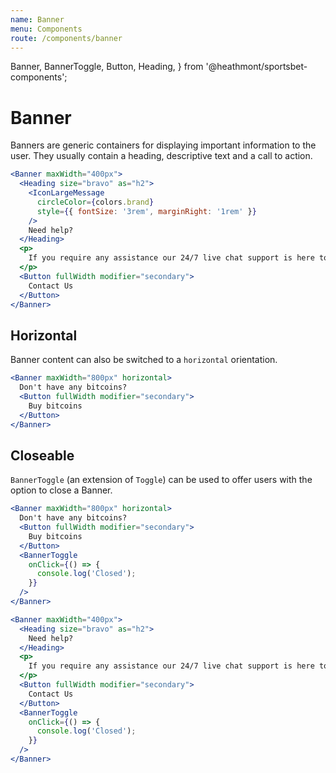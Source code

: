 ```yaml
---
name: Banner
menu: Components
route: /components/banner
---
```


  Banner,
  BannerToggle,
  Button,
  Heading,
} from '@heathmont/sportsbet-components';

# Banner

Banners are generic containers for displaying important information to the user. They usually contain a heading, descriptive text and a call to action.

```jsx react-live
<Banner maxWidth="400px">
  <Heading size="bravo" as="h2">
    <IconLargeMessage
      circleColor={colors.brand}
      style={{ fontSize: '3rem', marginRight: '1rem' }}
    />
    Need help?
  </Heading>
  <p>
    If you require any assistance our 24/7 live chat support is here to help
  </p>
  <Button fullWidth modifier="secondary">
    Contact Us
  </Button>
</Banner>
```

## Horizontal

Banner content can also be switched to a `horizontal` orientation.

```jsx react-live
<Banner maxWidth="800px" horizontal>
  Don't have any bitcoins?
  <Button fullWidth modifier="secondary">
    Buy bitcoins
  </Button>
</Banner>
```

## Closeable

`BannerToggle` (an extension of `Toggle`) can be used to offer users with the option to close a Banner.

```jsx react-live
<Banner maxWidth="800px" horizontal>
  Don't have any bitcoins?
  <Button fullWidth modifier="secondary">
    Buy bitcoins
  </Button>
  <BannerToggle
    onClick={() => {
      console.log('Closed');
    }}
  />
</Banner>
```

```jsx react-live
<Banner maxWidth="400px">
  <Heading size="bravo" as="h2">
    Need help?
  </Heading>
  <p>
    If you require any assistance our 24/7 live chat support is here to help
  </p>
  <Button fullWidth modifier="secondary">
    Contact Us
  </Button>
  <BannerToggle
    onClick={() => {
      console.log('Closed');
    }}
  />
</Banner>
```
